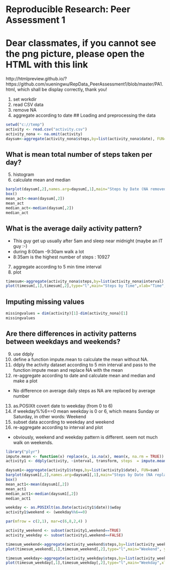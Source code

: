 # Reproducible Research: Peer Assessment 1
# Dear classmates, if you cannot see the png picture, please open the HTML with this link
http://htmlpreview.github.io/?https://github.com/xueningwu/RepData_PeerAssessment1/blob/master/PA1.html, which shall be display correctly, thank you!

1. set workdir
2. read CSV data 
3. remove NA
4. aggregate according to date
## Loading and preprocessing the data
```r
setwd("c://temp")
activity <- read.csv("activity.csv")
activity_nona <- na.omit(activity)
daysum<-aggregate(activity_nona$steps,by=list(activity_nona$date), FUN=sum)
```
## What is mean total number of steps taken per day?
5. histogram
6. calculate mean and median
```r
barplot(daysum[,2],names.arg=daysum[,1],main="Steps by Date (NA removed)", col="blue", xlab="Date", ylab="Steps", ylim=c(0,25000))
box()
mean_act<-mean(daysum[,2])
mean_act
median_act<-median(daysum[,2])
median_act
```
## What is the average daily activity pattern?
- This guy get up usually after 5am and sleep near midnight (maybe an IT guy :-)
- during 8:00am -9:30am walk a lot
- 8:35am is the highest number of steps : 10927

7. aggregate according to 5 min time interval
8. plot
```r
timesum<-aggregate(activity_nona$steps,by=list(activity_nona$interval), FUN=sum)
plot(timesum[,1],timesum[,2],type="l",main="Steps by Time",xlab="Time", ylab="Steps", col="dark red")
```


## Imputing missing values

```r
missingvalues = dim(activity)[1]-dim(activity_nona)[1]
missingvalues
```
## Are there differences in activity patterns between weekdays and weekends?
9. use ddply
10. define a function impute.mean to calculate the mean without NA.
11. ddply the activity dataset according to 5 min interval and pass to the function impute mean and replace NA with the mean
12. re-aggregate according to date and calculate mean and median and make a plot

- No difference on average daily steps as NA are replaced by average number
13. as.POSIXlt covert date to weekday (from 0 to 6)
14. if weekday%%6==0 mean weekday is 0 or 6, which means Sunday or Saturday, in other words: Weekend
15. subset data according to weekday and weekend
16. re-aggregate according to interval and plot

- obviously, weekend and weekday pattern is different. seem not much walk on weekends.

```r
library("plyr")
impute.mean <- function(x) replace(x, is.na(x), mean(x, na.rm = TRUE))
activity1 <- ddply(activity, ~interval, transform, steps  = impute.mean(steps))

daysum1<-aggregate(activity1$steps,by=list(activity1$date), FUN=sum)
barplot(daysum1[,2],names.arg=daysum1[,1],main="Steps by Date (NA replaced)", col="blue", xlab="Date", ylab="Steps", ylim=c(0,25000))
box()
mean_act1<-mean(daysum1[,2])
mean_act1
median_act1<-median(daysum1[,2])
median_act1

weekday <- as.POSIXlt(as.Date(activity1$date))$wday
activity1$weekend <- (weekday%%6==0)

par(mfrow = c(2,1), mar=c(6,8,2,4) )

activity_weekend <- subset(activity1,weekend==TRUE)
activity_weekday <- subset(activity1,weekend==FALSE)

timesum_weekend<-aggregate(activity_weekend$steps,by=list(activity_weekend$interval), FUN=sum)
plot(timesum_weekend[,1],timesum_weekend[,2],type="l",main="Weekend", ylab="Steps", col="blue", lwd=2, xlab="", ylim=c(0,10000))

timesum_weekday<-aggregate(activity_weekday$steps,by=list(activity_weekday$interval), FUN=sum)
plot(timesum_weekday[,1],timesum_weekday[,2],type="l",main="Weekday",xlab="Interval", ylab="Steps", col="blue", lwd=2)

```



